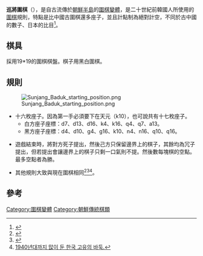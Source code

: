 '''巡將圍棋'''（{{lang-ko|순장바둑}}），是自古流傳於[[朝鮮半島|朝鮮半島]]的[[圍棋變體|圍棋變體]]，是二十世紀前韓國人所使用的[[圍棋|圍棋]]規則，特點是比中國古圍棋還多座子，並且計點制為絕對計空，不同於古中國的數子、日本的比目<ref>{{Cite web |url=http://english.baduk.or.kr/sub01_01.htm?menu=f11 |title=History of Korean Baduk |access-date=2010-11-11 |archive-date=2021-02-25 |archive-url=https://web.archive.org/web/20210225011225/http://english.baduk.or.kr/sub01_01.htm?menu=f11 |dead-url=no }}</ref>。

==棋具==

採用19*19的圍棋棋盤。棋子用黑白圍棋。

==規則==
[[Image:Sunjang_Baduk_starting_position.png|thumb]]
*十六枚座子。因為第一手必須要下在天元（k10），也可說共有十七枚座子。
**白方座子座標：d7、d13、d16、k4、k16、q4、q7、a13。
**黑方座子座標：d4、d10、g4、g16、k10、n4、n16、q10、q16。

*遊戲結束時，將對方死子提出，然後己方只保留邊界上的棋子，其餘均為冗子提出，但若提出會讓邊界上的棋子只剩一口氣則不提。然後數每塊棋的空點。最多空點者為勝。

*其他規則大致與現在圍棋相同<ref>{{Cite web |url=http://users.durge.org/~gandalf/sunjang/ |title=Sunjang Baduk |access-date=2010-11-11 |archive-date=2011-03-26 |archive-url=https://web.archive.org/web/20110326122856/http://users.durge.org/~gandalf/sunjang/ |dead-url=yes }}</ref><ref>{{Cite web |url=http://senseis.xmp.net/?KoreanScoring |title=Sunjang Baduk Counting |access-date=2010-11-11 |archive-date=2021-01-22 |archive-url=https://web.archive.org/web/20210122025117/https://senseis.xmp.net/?KoreanScoring |dead-url=no }}</ref><ref>[http://www.encyber.com/search_w/ctdetail.php?masterno=97933&contentno=97933 1940년대까지 많이 둔 한국 고유의 바둑.]{{dead link|date=2017年12月 |bot=InternetArchiveBot |fix-attempted=yes }}</ref>。

==參考==
<div class="references-small">
<references/>
</div>

{{GoNavbox}}
[[Category:圍棋變體|Category:圍棋變體]]
[[Category:朝鮮傳統棋類|Category:朝鮮傳統棋類]]
